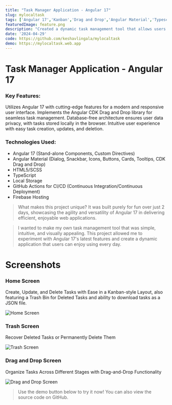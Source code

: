 ```yaml
---
title: "Task Manager Application - Angular 17"
slug: mylocaltask
tags: ['Angular 17','Kanban','Drag and Drop','Angular Material','Typescript','2 Day Project','keshavlingala','Keshav Lingala','Keshav Reddy','Keshav Reddy Lingala','Lingala Keshav Reddy','Keshav']
featuredImage: feature.png
description: "Created a dynamic task management tool that allows users to organize tasks across different stages—Backlog, In Progress, and Completed—using drag-and-drop functionality. Utilizes Angular 17 with cutting-edge features for a modern and responsive user interface."
date: '2024-04-29'
code: https://github.com/keshavlingala/mylocaltask
demo: https://mylocaltask.web.app
---
```


# Task Manager Application - Angular 17

### Key Features:

Utilizes Angular 17 with cutting-edge features for a modern and responsive user interface.
Implements the Angular CDK Drag and Drop library for seamless task management.
Database-free architecture ensures user data privacy, with tasks stored locally in the browser.
Intuitive user experience with easy task creation, updates, and deletion.

### Technologies Used:

- Angular 17 (Stand-alone Components, Custom Directives)
- Angular Material (Dialog, Snackbar, Icons, Buttons, Cards, Tooltips, CDK Drag and Drop)
- HTML5/SCSS
- TypeScript
- Local Storage
- GitHub Actions for CI/CD (Continuous Integration/Continuous Deployment)
- Firebase Hosting



> What makes this project unique? It was built purely for fun over just 2 days, showcasing the agility and versatility of Angular 17 in delivering efficient, enjoyable web applications.


> I wanted to make my own task management tool that was simple, intuitive, and visually appealing. This project allowed me to experiment with Angular 17's latest features and create a dynamic application that users can enjoy using every day.

# Screenshots

### Home Screen

Create, Update, and Delete Tasks with Ease in a Kanban-style Layout, also featuring a Trash Bin for Deleted Tasks and ability to download tasks as a JSON file.



![Home Screen](images/screen1.png)

### Trash Screen

Recover Deleted Tasks or Permanently Delete Them


![Trash Screen](./images/screen2.png)

### Drag and Drop Screen
Organize Tasks Across Different Stages with Drag-and-Drop Functionality


![Drag and Drop Screen](./images/screen3.png)

> Use the demo button below to try it now! You can also view the source code on GitHub.
